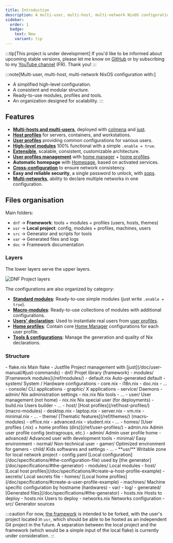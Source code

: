 ```yaml
---
title: Introduction
description: A multi-user, multi-host, multi-network NixOS configuration
sidebar:
  order: 1
  badge:
    text: New
    variant: tip
---
```



:::tip[This project is under development]
If you'd like to be informed about upcoming stable versions, please let me know on [GitHub](https://github.com/darkone-linux/darkone-nixos-framework) or by subscribing to my [YouTube channel](https://www.youtube.com/@DarkoneLinux) (FR). Thank you!
:::

:::note[Multi-user, multi-host, multi-network NixOS configuration with:]
- A simplified high-level configuration.
- A consistent and modular structure.
- Ready-to-use modules, profiles and tools.
- An organization designed for scalability.
:::

## Features

- **[Multi-hosts and multi-users](/doc/specifications/#the-generator)**, deployed with [colmena](https://github.com/zhaofengli/colmena) and [just](https://github.com/casey/just).
- **[Host profiles](/ref/host-profiles/)** for servers, containers, and workstations.
- **[User profiles](/ref/user-profiles/)** providing common configurations for various users.
- **[High-level modules](/ref/modules/)** 100% functional with a simple `.enable = true`.
- **[Extensible](#files-organisation)**, scalable, consistent, customizable architecture.
- **[User profiles management](/ref/user-profiles/)** with [home manager](https://github.com/nix-community/home-manager) + [home profiles](/ref/user-profiles/#home-profiles).
- **Automatic homepage** with [Homepage](https://github.com/gethomepage/homepage), based on activated services.
- **[Cross-configuration](/doc/specifications/#the-configuration-file)** to ensure network consistency.
- **Easy and reliable security**, a single password to unlock, with [sops](https://github.com/Mic92/sops-nix).
- **[Multi-networks](/doc/specifications/#network-declarations-example)**, ability to declare multiple networks in one configuration.

## Files organisation

Main folders:

- `dnf` -> **Framework**: tools + modules + profiles (users, hosts, themes)
- `usr` -> **Local project**: config, modules + profiles, machines, users
- `src` -> Generator and scripts for tools
- `var` -> Generated files and logs
- `doc` -> Framework documentation

### Layers

The lower layers serve the upper layers.

![DNF Project layers](../../../assets/layers.webp)

The configurations are also organized by category:

- **[Standard modules](/ref/modules/#standard-modules)**: Ready-to-use simple modules (just write `.enable = true`).
- **[Macro-modules](/ref/modules/#macro-modules)**: Ready-to-use collections of modules with additional configurations.
- **[Users' declaration](/doc/specifications/#users-declaration-example)**: Used to instantiate real users from [user profiles](/ref/user-profiles/).
- **[Home profiles](/doc/specifications/#create-a-user-profile-example)**: Contain core [Home Manager](https://github.com/nix-community/home-manager) configurations for each user profile.
- **[Tools & configurations](/doc/user-manual/#just-commands)**: Manage the generation and quality of Nix declarations.

### Structure

<FileTree>
- flake.nix Main flake
- Justfile Project management with [just](/doc/user-manual/#just-commands)
- dnf/ Projet library (framework)
  - modules/ [Framework modules](/ref/modules/)
    - default.nix Auto-generated default
    - system/ System / Hardware configurations
      - core.nix
      - i18n.nix
      - doc.nix
      - …
    - console/ CLI applications
    - graphic/ X applications
    - service/ Daemons
    - admin/ Nix administration settings
      - nix.nix Nix tools
      - …
    - user/ User management (not home)
      - nix.nix Nix special user (for deployments)
      - build.nix Users builder
      - …
    - host/ [Host profiles](/ref/host-profiles/) (macro-modules)
      - desktop.nix
      - laptop.nix
      - server.nix
      - vm.nix
      - minimal.nix
      - …
    - theme/ [Thematic features](/ref/themes/) (macro-modules)
      - office.nix
      - advanced.nix
      - student.nix
      - …
  - homes/ [User profiles (.nix) + home profiles (dirs)](/ref/user-profiles/)
    - admin.nix Admin user profile config (extragroups, etc.)
    - admin/ Admin user profile home
    - advanced/ Advanced user with development tools
    - minimal/ Easy environment
    - normal/ Non-technical user
    - gamer/ Optimized environment for gamers
    - child/ Kids softwares and settings
    - …
- **usr/** Writable zone for local network project
  - config.yaml [Local configuration](/doc/specifications/#the-configuration-file) used by [the generator](/doc/specifications/#the-generator)
  - modules/ Local modules
    - host/ [Local host profiles](/doc/specifications/#create-a-host-profile-example)
  - secrets/ Local secrets file
  - homes/ [Local home profiles](/doc/specifications/#create-a-user-profile-example)
  - machines/ Machine specific configuration by hostname (hardwares)
- var/
  - log/
  - generated/ [Generated files](/doc/specifications/#the-generator)
    - hosts.nix Hosts to deploy
    - hosts.nix Users to deploy
    - networks.nix Networks configuration
- src/ Generator sources
</FileTree>

:::caution
For now, [the framework](https://github.com/darkone-linux/darkone-nixos-framework) is intended to be forked, with the user's project located in `usr`, which should be able to be hosted as an independent Git project in the future. A separation between the local project and the framework (which would be a simple input of the local flake) is currently under consideration.
:::
